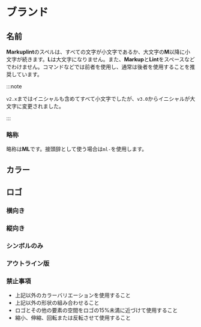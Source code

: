 
# ブランド

## 名前

**Markuplint**のスペルは、すべての文字が小文字であるか、大文字の**M**以降に小文字が続きます。**L**は大文字になりません。また、**Markup**と**Lint**をスペースなどでわけません。コマンドなどでは前者を使用し、通常は後者を使用することを推奨しています。

:::note

`v2.x`まではイニシャルも含めてすべて小文字でしたが、`v3.0`からイニシャルが大文字に変更されました。

:::

### 略称

略称は**ML**です。接頭辞として使う場合は`ml-`を使用します。

## カラー

<Grid>
  <Color name="ML Blue" r={21} g={114} b={235} />
  <Color name="ML Ink" r={51} g={51} b={51} />
</Grid>

## ロゴ

### 横向き

<Grid vertical>
  <LogoContainer src="/img/logo-horizontal.svg" caption="通常版（シンボル + ロゴタイプ）" mode="light" />
  <LogoContainer
    src="/img/logo-horizontal.svg#d"
    caption="通常版（シンボル + ロゴタイプ） / ダークモード"
    mode="dark"
  />
  <LogoContainer src="/img/logo-horizontal.svg#sl" caption="モノクロ版（シンボル + ロゴタイプ）" mode="light" />
  <LogoContainer
    src="/img/logo-horizontal.svg#sd"
    caption="モノクロ版（シンボル + ロゴタイプ） / ダークモード"
    mode="dark"
  />
</Grid>

### 縦向き

<Grid colWidth="20em">
  <LogoContainer src="/img/logo-vertical.svg" caption="通常版（シンボル + ロゴタイプ）" mode="light" />
  <LogoContainer src="/img/logo-vertical.svg#d" caption="通常版（シンボル + ロゴタイプ） / ダークモード" mode="dark" />
  <LogoContainer src="/img/logo-vertical.svg#sl" caption="モノクロ版（シンボル + ロゴタイプ）" mode="light" />
  <LogoContainer
    src="/img/logo-vertical.svg#sd"
    caption="モノクロ版（シンボル + ロゴタイプ） / ダークモード"
    mode="dark"
  />
</Grid>

### シンボルのみ

<Grid colWidth="20em">
  <LogoContainer src="/img/logo-symbol.svg" caption="通常版（シンボルのみ）" mode="light" />
  <LogoContainer src="/img/logo-symbol.svg#d" caption="通常版（シンボルのみ） / ダークモード" mode="dark" />
  <LogoContainer src="/img/logo-symbol.svg#sl" caption="モノクロ版（シンボルのみ）" mode="light" />
  <LogoContainer src="/img/logo-symbol.svg#sd" caption="モノクロ版（シンボルのみ） / ダークモード" mode="dark" />
</Grid>

### アウトライン版

<Grid colWidth="15em">
  <LogoContainer src="/img/logo-outline-light.svg" caption="細線" mode="light" />
  <LogoContainer src="/img/logo-outline-medium.svg" caption="中太線" mode="light" />
  <LogoContainer src="/img/logo-outline-bold.svg" caption="太線" mode="light" />
</Grid>

### 禁止事項

- 上記以外のカラーバリエーションを使用すること
- 上記以外の形状の組み合わせること
- ロゴとその他の要素の空間をロゴの15%未満に近づけて使用すること
- 縮小、伸縮、回転または反転させて使用すること
